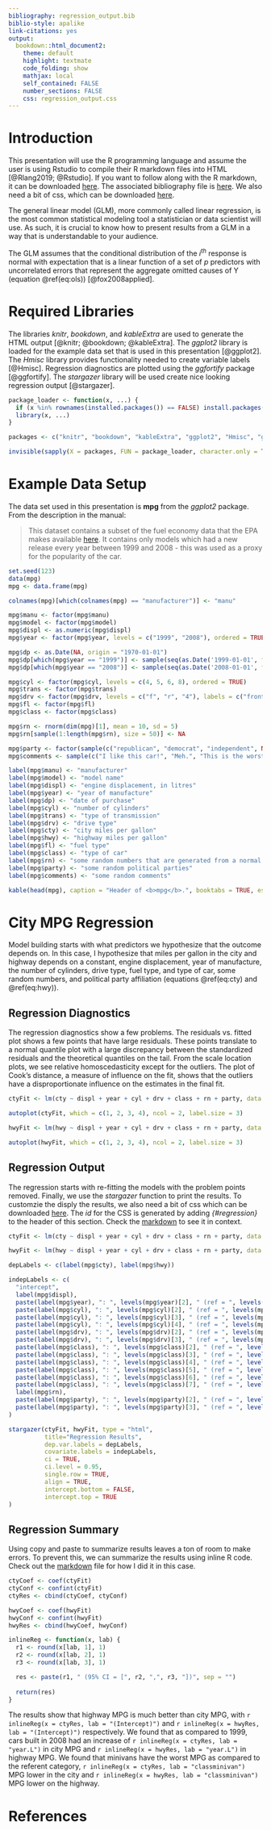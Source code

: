 ```yaml
---
bibliography: regression_output.bib
biblio-style: apalike
link-citations: yes
output:  
  bookdown::html_document2:
    theme: default
    highlight: textmate
    code_folding: show
    mathjax: local
    self_contained: FALSE
    number_sections: FALSE
    css: regression_output.css
---
```


# Introduction

This presentation will use the R programming language and assume the user is using Rstudio to compile their R markdown files into HTML [@Rlang2019; @Rstudio].  If you want to follow along with the R markdown, it can be downloaded <a href="https://waderstats.com/rstudio-files/regression_output/regression_output.Rmd" target="_blank">here</a>.  The associated bibliography file is <a href="https://waderstats.com/rstudio-files/regression_output/regression_output.bib" target="_blank">here</a>.  We also need a bit of css, which can be downloaded <a href="https://waderstats.com/rstudio-files/regression_output/regression_output.css" target="_blank">here</a>.
  
The general linear model (GLM), more commonly called linear regression, is the most common statistical modeling tool a statistician or data scientist will use.  As such, it is crucial to know how to present results from a GLM in a way that is understandable to your audience.

The GLM assumes that the conditional distribution of the $i^{th}$ response is normal with expectation that is a linear function of a set of $p$ predictors with uncorrelated errors that represent the aggregate omitted causes of Y (equation \@ref(eq:ols)) [@fox2008applied].

\begin{equation} 
  Y_{i} \sim N(\beta_0 + X_{i1}\beta_{1} + + X_{i2}\beta_{2} + ... + X_{ip}\beta_{p}, \sigma_{\epsilon}^2)
  (\#eq:ols)
\end{equation}

# Required Libraries

The libraries <i>knitr</i>, <i>bookdown</i>, and <i>kableExtra</i> are used to generate the HTML output [@knitr; @bookdown; @kableExtra].  The <i>ggplot2</i> library is loaded for the example data set that is used in this presentation [@ggplot2].  The <i>Hmisc</i> library provides functionality needed to create variable labels [@Hmisc].  Regression diagnostics are plotted using the <i>ggfortify</i> package [@ggfortify].  The <i>stargazer</i> library will be used create nice looking regression output [@stargazer].

```r
package_loader <- function(x, ...) {
  if (x %in% rownames(installed.packages()) == FALSE) install.packages(x)
  library(x, ...)
}

packages <- c("knitr", "bookdown", "kableExtra", "ggplot2", "Hmisc", "ggfortify", "stargazer")

invisible(sapply(X = packages, FUN = package_loader, character.only = TRUE))
```

# Example Data Setup

The data set used in this presentation is <b>mpg</b> from the <i>ggplot2</i> package.  From the description in the manual:

> This dataset contains a subset of the fuel economy data that the EPA makes available <a href="http://fueleconomy.gov" target="_blank">here</a>. It contains only models which had a new release every year between 1999 and 2008 - this was used as a proxy for the popularity of the car.

```r
set.seed(123)
data(mpg)
mpg <- data.frame(mpg)

colnames(mpg)[which(colnames(mpg) == "manufacturer")] <- "manu"

mpg$manu <- factor(mpg$manu)
mpg$model <- factor(mpg$model)
mpg$displ <- as.numeric(mpg$displ)
mpg$year <- factor(mpg$year, levels = c("1999", "2008"), ordered = TRUE)

mpg$dp <- as.Date(NA, origin = "1970-01-01")
mpg$dp[which(mpg$year == "1999")] <- sample(seq(as.Date('1999-01-01', format = "%Y-%m-%d", origin = "1970-01-01"), as.Date('1999-12-25', format = "%Y-%m-%d", origin = "1970-01-01"), by="day"), dim(mpg)[1]/2)
mpg$dp[which(mpg$year == "2008")] <- sample(seq(as.Date('2008-01-01', format = "%Y-%m-%d", origin = "1970-01-01"), as.Date('2008-12-25', format = "%Y-%m-%d", origin = "1970-01-01"), by="day"), dim(mpg)[1]/2)

mpg$cyl <- factor(mpg$cyl, levels = c(4, 5, 6, 8), ordered = TRUE)
mpg$trans <- factor(mpg$trans)
mpg$drv <- factor(mpg$drv, levels = c("f", "r", "4"), labels = c("front-wheel drive", "rear wheel drive", "4wd"))
mpg$fl <- factor(mpg$fl)
mpg$class <- factor(mpg$class)

mpg$rn <- rnorm(dim(mpg)[1], mean = 10, sd = 5)
mpg$rn[sample(1:length(mpg$rn), size = 50)] <- NA

mpg$party <- factor(sample(c("republican", "democrat", "independent", NA), dim(mpg)[1], replace = TRUE), levels = c("republican", "democrat", "independent"))
mpg$comments <- sample(c("I like this car!", "Meh.", "This is the worst car ever!", "Does it come in green?", "want cheese flavoured cars.", "Does it also fly?", "Blah, Blah, Blah, Blah, Blah, Blah, Blah, Blah", NA), dim(mpg)[1], replace = TRUE)

label(mpg$manu) <- "manufacturer"
label(mpg$model) <- "model name"
label(mpg$displ) <- "engine displacement, in litres"
label(mpg$year) <- "year of manufacture"
label(mpg$dp) <- "date of purchase"
label(mpg$cyl) <- "number of cylinders"
label(mpg$trans) <- "type of transmission"
label(mpg$drv) <- "drive type"
label(mpg$cty) <- "city miles per gallon"
label(mpg$hwy) <- "highway miles per gallon"
label(mpg$fl) <- "fuel type"
label(mpg$class) <- "type of car"
label(mpg$rn) <- "some random numbers that are generated from a normal distrubtion with mean = 10 and sd = 5"
label(mpg$party) <- "some random political parties"
label(mpg$comments) <- "some random comments"

kable(head(mpg), caption = "Header of <b>mpg</b>.", booktabs = TRUE, escape = FALSE) %>% kable_styling(bootstrap_options = c("striped", "hover", "condensed", "responsive"))
```

# City MPG Regression

Model building starts with what predictors we hypothesize that the outcome depends on.  In this case, I hypothesize that miles per gallon in the city and highway depends on a constant, engine displacement, year of manufacture, the number of cylinders, drive type, fuel type, and type of car, some random numbers, and political party affiliation (equations \@ref(eq:cty) and \@ref(eq:hwy)).

\begin{equation} 
  cty_{i} = \beta_0 + dipl_{i}\beta_{1} + year_{i}\beta_{2} + cyl_{i}\beta_{3} + drv_{i}\beta_{4} + \\class_{i}\beta_{5} + rn_{i}\beta_{6} + party_{i}\beta_{7} + \epsilon_{i}
  (\#eq:cty)
\end{equation}

\begin{equation} 
  hwy_{i} = \beta_0 + dipl_{i}\beta_{1} + year_{i}\beta_{2} + cyl_{i}\beta_{3} + drv_{i}\beta_{4} + \\class_{i}\beta_{5} + rn_{i}\beta_{6} + party_{i}\beta_{7} + \epsilon_{i}
  (\#eq:hwy)
\end{equation}

## Regression Diagnostics

The regression diagnostics show a few problems.  The residuals vs. fitted plot shows a few points that have large residuals.  These points translate to a normal quantile plot with a large discrepancy between the standardized residuals and the theoretical quantiles on the tail.  From the scale location plots, we see relative homoscedasticity except for the outliers.  The plot of Cook's distance, a measure of influence on the fit, shows that the outliers have a disproportionate influence on the estimates in the final fit.

```r
ctyFit <- lm(cty ~ displ + year + cyl + drv + class + rn + party, data = mpg)

autoplot(ctyFit, which = c(1, 2, 3, 4), ncol = 2, label.size = 3)
```

```r
hwyFit <- lm(hwy ~ displ + year + cyl + drv + class + rn + party, data = mpg)

autoplot(hwyFit, which = c(1, 2, 3, 4), ncol = 2, label.size = 3)
```

## Regression Output {#regression}

The regression starts with re-fitting the models with the problem points removed.  Finally, we use the <i>stargazer</i> function to print the results. To customzie the disply the results, we also need a bit of css which can be downloaded <a href="https://waderstats.com/rstudio-files/regression_output/regression_output.css" target="_blank">here</a>.  The <i>id</i> for the CSS is generated by adding <i>{#regression}</i> to the header of this section.  Check the <a href="https://waderstats.com/rstudio-files/regression_output/regression_output.Rmd" target="_blank">markdown</a> to see it in context.

```r
ctyFit <- lm(cty ~ displ + year + cyl + drv + class + rn + party, data = mpg[c(-213, -223), ])

hwyFit <- lm(hwy ~ displ + year + cyl + drv + class + rn + party, data = mpg[c(-213, -223), ])

depLabels <- c(label(mpg$cty), label(mpg$hwy))

indepLabels <- c(
  "intercept",
  label(mpg$displ), 
  paste(label(mpg$year), ": ", levels(mpg$year)[2], " (ref = ", levels(mpg$year)[1], ")", sep = ""),
  paste(label(mpg$cyl), ": ", levels(mpg$cyl)[2], " (ref = ", levels(mpg$cyl)[1], ")", sep = ""),
  paste(label(mpg$cyl), ": ", levels(mpg$cyl)[3], " (ref = ", levels(mpg$cyl)[1], ")", sep = ""),
  paste(label(mpg$cyl), ": ", levels(mpg$cyl)[4], " (ref = ", levels(mpg$cyl)[1], ")", sep = ""),
  paste(label(mpg$drv), ": ", levels(mpg$drv)[2], " (ref = ", levels(mpg$drv)[1], ")", sep = ""), 
  paste(label(mpg$drv), ": ", levels(mpg$drv)[3], " (ref = ", levels(mpg$drv)[1], ")", sep = ""), 
  paste(label(mpg$class), ": ", levels(mpg$class)[2], " (ref = ", levels(mpg$class)[1], ")", sep = ""), 
  paste(label(mpg$class), ": ", levels(mpg$class)[3], " (ref = ", levels(mpg$class)[1], ")", sep = ""), 
  paste(label(mpg$class), ": ", levels(mpg$class)[4], " (ref = ", levels(mpg$class)[1], ")", sep = ""), 
  paste(label(mpg$class), ": ", levels(mpg$class)[5], " (ref = ", levels(mpg$class)[1], ")", sep = ""), 
  paste(label(mpg$class), ": ", levels(mpg$class)[6], " (ref = ", levels(mpg$class)[1], ")", sep = ""), 
  paste(label(mpg$class), ": ", levels(mpg$class)[7], " (ref = ", levels(mpg$class)[1], ")", sep = ""), 
  label(mpg$rn),
  paste(label(mpg$party), ": ", levels(mpg$party)[2], " (ref = ", levels(mpg$party)[1], ")", sep = ""),
  paste(label(mpg$party), ": ", levels(mpg$party)[3], " (ref = ", levels(mpg$party)[1], ")", sep = "")
)

stargazer(ctyFit, hwyFit, type = "html",
          title="Regression Results", 
          dep.var.labels = depLabels,
          covariate.labels = indepLabels,
          ci = TRUE,
          ci.level = 0.95,
          single.row = TRUE,
          align = TRUE,
          intercept.bottom = FALSE,
          intercept.top = TRUE
)
```

## Regression Summary

Using copy and paste to summarize results leaves a ton of room to make errors.  To prevent this, we can summarize the results using inline R code.  Check out the <a href="https://waderstats.com/rstudio-files/regression_output/regression_output.Rmd" target="_blank">markdown</a> file for how I did it in this case.

```r
ctyCoef <- coef(ctyFit)
ctyConf <- confint(ctyFit)
ctyRes <- cbind(ctyCoef, ctyConf)

hwyCoef <- coef(hwyFit)
hwyConf <- confint(hwyFit)
hwyRes <- cbind(hwyCoef, hwyConf)

inlineReg <- function(x, lab) {
  r1 <- round(x[lab, 1], 1)
  r2 <- round(x[lab, 2], 1)
  r3 <- round(x[lab, 3], 1)

  res <- paste(r1, " (95% CI = [", r2, ",", r3, "])", sep = "")
  
  return(res)
}
```

The results show that highway MPG is much better than city MPG, with `r inlineReg(x = ctyRes, lab = "(Intercept)")` and `r inlineReg(x = hwyRes, lab = "(Intercept)")` respectively.  We found that as compared to 1999, cars built in 2008 had an increase of  `r inlineReg(x = ctyRes, lab = "year.L")` in city MPG and `r inlineReg(x = hwyRes, lab = "year.L")` in highway MPG.  We found that minivans have the worst MPG as compared to the referent category, `r inlineReg(x = ctyRes, lab = "classminivan")` MPG lower in the city and `r inlineReg(x = hwyRes, lab = "classminivan")` MPG lower on the highway.

# References

<!-- This is needed to resize iframe content. Please ignore if duplicationg this R markdown file --> 
<script type="text/javascript" src="https://www.waderstats.com/wp-includes/js/iframe-resizer/js/iframeResizer.contentWindow.min.js" defer></script>